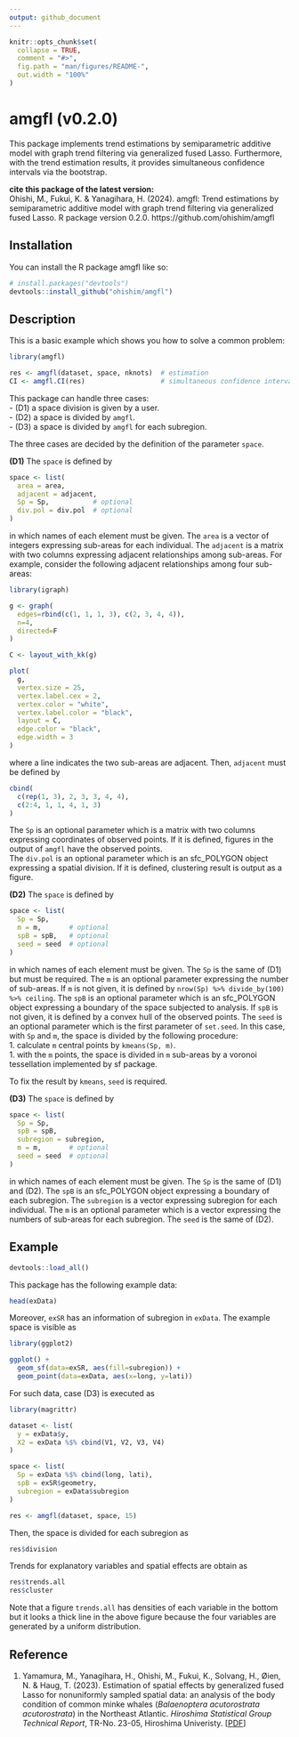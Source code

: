 ```yaml
---
output: github_document
---
```


<!-- README.md is generated from README.Rmd. Please edit that file -->

```r
knitr::opts_chunk$set(
  collapse = TRUE,
  comment = "#>",
  fig.path = "man/figures/README-",
  out.width = "100%"
)
```

# amgfl (v0.2.0)

<!-- badges: start -->
<!-- badges: end -->

This package implements trend estimations by semiparametric additive model with graph trend filtering via generalized fused Lasso. 
Furthermore, with the trend estimation results, it provides simultaneous confidence intervals via the bootstrap.

**cite this package of the latest version:**  
Ohishi, M., Fukui, K. & Yanagihara, H. (2024).
amgfl: Trend estimations by semiparametric additive model with graph trend filtering via generalized fused Lasso. 
R package version 0.2.0. 
https://github.com/ohishim/amgfl

## Installation

You can install the R package amgfl like so:

```r
# install.packages("devtools")
devtools::install_github("ohishim/amgfl")
```

## Description

This is a basic example which shows you how to solve a common problem:

```r
library(amgfl)

res <- amgfl(dataset, space, nknots)  # estimation
CI <- amgfl.CI(res)                   # simultaneous confidence intervals
```

This package can handle three cases:  
- (D1) a space division is given by a user.  
- (D2) a space is divided by `amgfl`.  
- (D3) a space is divided by `amgfl` for each subregion. 

The three cases are decided by the definition of the parameter `space`.

**(D1)** The `space` is defined by
```r
space <- list(
  area = area, 
  adjacent = adjacent, 
  Sp = Sp,           # optional
  div.pol = div.pol  # optional
)
```
in which names of each element must be given.
The `area` is a vector of integers expressing sub-areas for each individual.
The `adjacent` is a matrix with two columns expressing adjacent relationships among sub-areas.
For example, consider the following adjacent relationships among four sub-areas: 
```r
library(igraph)
```

```r
g <- graph(
  edges=rbind(c(1, 1, 1, 3), c(2, 3, 4, 4)),
  n=4,        
  directed=F  
)

C <- layout_with_kk(g) 

plot(
  g,
  vertex.size = 25,             
  vertex.label.cex = 2,        
  vertex.color = "white",      
  vertex.label.color = "black", 
  layout = C,                  
  edge.color = "black",          
  edge.width = 3               
)
```
where a line indicates the two sub-areas are adjacent.
Then, `adjacent` must be defined by
```r
cbind(
  c(rep(1, 3), 2, 3, 3, 4, 4),
  c(2:4, 1, 1, 4, 1, 3)
)
```
The `Sp` is an optional parameter which is a matrix with two columns expressing coordinates of observed points.
If it is defined, figures in the output of `amgfl` have the observed points.  
The `div.pol` is an optional parameter which is an sfc_POLYGON object expressing a spatial division.
If it is defined, clustering result is output as a figure.

**(D2)** The `space` is defined by
```r
space <- list(
  Sp = Sp, 
  m = m,       # optional
  spB = spB,   # optional
  seed = seed  # optional
)
```
in which names of each element must be given.
The `Sp` is the same of (D1) but must be required.
The `m` is an optional parameter expressing the number of sub-areas.
If `m` is not given, it is defined by `nrow(Sp) %>% divide_by(100) %>% ceiling`.
The `spB` is an optional parameter which is an sfc_POLYGON object expressing a boundary of the space subjected to analysis.
If `spB` is not given, it is defined by a convex hull of the observed points.
The `seed` is an optional parameter which is the first parameter of `set.seed`.
In this case, with `Sp` and `m`, the space is divided by the following procedure:  
1. calculate `m` central points by `kmeans(Sp, m)`.  
1. with the `m` points, the space is divided in `m` sub-areas by a voronoi tessellation implemented by sf package.  

To fix the result by `kmeans`, `seed` is required.  

**(D3)** The `space` is defined by
```r
space <- list(
  Sp = Sp,
  spB = spB, 
  subregion = subregion, 
  m = m,       # optional
  seed = seed  # optional
)
```
in which names of each element must be given.
The `Sp` is the same of (D1) and (D2).
The `spB` is an sfc_POLYGON object expressing a boundary of each subregion.
The `subregion` is a vector expressing subregion for each individual.
The `m` is an optional parameter which is a vector expressing the numbers of sub-areas for each subregion.
The `seed` is the same of (D2).

## Example

```r
devtools::load_all()
```

This package has the following example data:
```r
head(exData)
```
Moreover, `exSR` has an information of subregion in `exData`.
The example space is visible as
```r
library(ggplot2) 

ggplot() + 
  geom_sf(data=exSR, aes(fill=subregion)) + 
  geom_point(data=exData, aes(x=long, y=lati))
```
For such data, case (D3) is executed as
```r
library(magrittr)

dataset <- list(
  y = exData$y, 
  X2 = exData %$% cbind(V1, V2, V3, V4) 
)

space <- list(
  Sp = exData %$% cbind(long, lati), 
  spB = exSR$geometry, 
  subregion = exData$subregion
)

res <- amgfl(dataset, space, 15)
```
Then, the space is divided for each subregion as
```r
res$division
```
Trends for explanatory variables and spatial effects are obtain as 
```r
res$trends.all
res$cluster
```
Note that a figure `trends.all` has densities of each variable in the bottom but it looks a thick line in the above figure because the four variables are generated by a uniform distribution.  

## Reference

1. Yamamura, M., Yanagihara, H., Ohishi, M., Fukui, K., Solvang, H., Øien, N. & Haug, T. (2023). Estimation of spatial effects by generalized fused Lasso for nonuniformly sampled spatial data: an analysis of the body condition of common minke whales (*Balaenoptera acutorostrata acutorostrata*) in the Northeast Atlantic. *Hiroshima Statistical Group Technical Report*, TR-No. 23-05, Hiroshima Univeristy. [[PDF](http://www.math.sci.hiroshima-u.ac.jp/stat/TR/TR23/TR23-05.pdf)]
